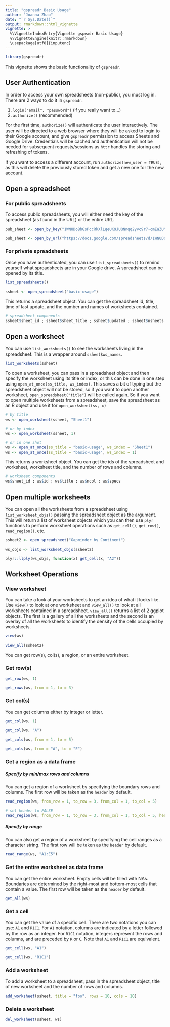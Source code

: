 ```yaml
---
title: "gspreadr Basic Usage"
author: "Joanna Zhao"
date: "`r Sys.Date()`"
output: rmarkdown::html_vignette
vignette: >
  %\VignetteIndexEntry{Vignette gspeadr Basic Usage}
  %\VignetteEngine{knitr::rmarkdown}
  \usepackage[utf8]{inputenc}
---
```

```r
library(gspreadr)
```

This vignette shows the basic functionality of `gspreadr`.

## User Authentication

In order to access your own spreadsheets (non-public), you must log in. There are 2 ways to do it in `gspreadr`. 

1.  `login("email", "password")` (if you really want to...)
2.  `authorize()` (recommended)

For the first time, `authorize()` will authenticate the user interactively. The user will be directed to a web browser where they will be asked to login to their Google account, and give `gspreadr` permission to access Sheets and Google Drive. Credentials will be cached and authentication will not be needed for subsequent requests/sessions as `httr` handles the storing and refreshing of tokens.

If you want to access a different account, run `authorize(new_user = TRUE)`, as this will delete the previously stored token and get a new one for the new account.

## Open a spreadsheet

### For public spreadsheets

To access public spreadsheets, you will either need the key of the spreadsheet (as found in the URL) or the entire URL. 

```r


pub_sheet <- open_by_key("1WNUDoBbGsPccRkXlLqeUK9JUQNnqq2yvc9r7-cmEaZU")

pub_sheet <- open_by_url("https://docs.google.com/spreadsheets/d/1WNUDoBbGsPccRkXlLqeUK9JUQNnqq2yvc9r7-cmEaZU/pubhtml")

```

### For private spreadsheets

Once you have authenticated, you can use `list_spreadsheets()` to remind yourself what spreadsheets are in your Google drive. A spreadsheet can be opened by its title.

```r
list_spreadsheets()

ssheet <- open_spreadsheet("basic-usage")
```

This returns a spreadsheet object. You can get the spreadsheet id, title, time of last update, and the number and names of worksheets contained. 

```r
# spreadsheet components
ssheet$sheet_id ; ssheet$sheet_title ; ssheet$updated ; ssheet$nsheets ; ssheet$ws_names
```

## Open a worksheet

You can use `list_worksheets()` to see the worksheets living in the spreadsheet. This is a wrapper around `ssheet$ws_names`.
```r

list_worksheets(ssheet)
```

To open a worksheet, you can pass in a spreadsheet object and then specify the worksheet using its title or index, or this can be done in one step using `open_at_once(ss_title, ws_index)`. This saves a bit of typing but the spreadsheet object will not be stored, so if you want to open another worksheet, `open_spreadsheet("title")` will be called again. So if you want to open multiple worksheets from a spreadsheet, save the spreadsheet as an R object and use it for `open_worksheet(ss, x)`  

```r

# by title
ws <- open_worksheet(ssheet, "Sheet1")
```
```r
# or by index
ws <- open_worksheet(ssheet, 1)

# or in one shot
ws <- open_at_once(ss_title = "basic-usage", ws_index = "Sheet1")
ws <- open_at_once(ss_title = "basic-usage", ws_index = 1)
```

This returns a worksheet object. You can get the ids of the spreadsheet and worksheet, worksheet title, and the number of rows and columns.

```r
# worksheet components
ws$sheet_id ; ws$id ; ws$title ; ws$ncol ; ws$specs
```

## Open multiple worksheets

You can open all the worksheets from a spreadsheet using `list_worksheet_objs()` passing the spreadsheet object as the argument. This will return a list of worksheet objects which you can then use `plyr` functions to perform worksheet operations such as `get_cell()`, `get_row()`, `read_region()`, etc.   

```r

ssheet2 <- open_spreadsheet("Gapminder by Continent")

ws_objs <- list_worksheet_objs(ssheet2)

plyr::llply(ws_objs, function(x) get_cell(x, "A2"))

```

## Worksheet Operations



### View worksheet

You can take a look at your worksheets to get an idea of what it looks like. Use `view()` to look at one worksheet and `view_all()` to look at all worksheets contained in a spreadsheet. `view_all()` returns a list of 2 ggplot objects. The first is a gallery of all the worksheets and the second is an overlay of all the worksheets to identify the density of the cells occupied by worksheets.

```r

view(ws)

view_all(ssheet2)
```

You can get row(s), col(s), a region, or an entire worksheet. 

### Get row(s)
```r
get_row(ws, 1)

get_rows(ws, from = 1, to = 3)
```

### Get col(s)

You can get columns either by integer or letter. 

```r
get_col(ws, 1)

get_col(ws, "A")

get_cols(ws, from = 1, to = 5)

get_cols(ws, from = "A", to = "E")

```

### Get a region as a data frame

##### Specify by min/max rows and columns

You can get a region of a worksheet by specifying the boundary rows and columns. The first row will be taken as the `header` by default.

```r
read_region(ws, from_row = 1, to_row = 3, from_col = 1, to_col = 5)

# set header to FALSE
read_region(ws, from_row = 1, to_row = 3, from_col = 1, to_col = 5, header = FALSE)
```

##### Specify by range

You can also get a region of a worksheet by specifying the cell ranges as a character string. The first row will be taken as the `header` by default.

```r

read_range(ws, "A1:E5")

```


### Get the entire worksheet as data frame

You can get the entire worksheet. Empty cells will be filled with NAs. Boundaries are determined by the right-most and bottom-most cells that contain a value.  The first row will be taken as the `header` by default.


```r
get_all(ws)
```

### Get a cell

You can get the value of a specific cell. There are two notations you can use: `A1` and `R1C1`. For `A1` notation, columns are indicated by a letter followed by the row as an integer. For `R1C1` notation, integers represent the rows and columns, and are preceded by `R` or `C`. Note that `A1` and `R1C1` are equivalent.

```r

get_cell(ws, "A1")

get_cell(ws, "R1C1")

```

### Add a worksheet

To add a worksheet to a spreadsheet, pass in the spreadsheet object, title of new worksheet and the number of rows and columns.

```r
add_worksheet(ssheet, title = "foo", rows = 10, cols = 10)
```

### Delete a worksheet
```r
del_worksheet(ssheet, ws)
```


